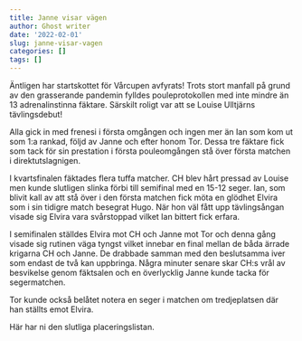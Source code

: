 ```yaml
---
title: Janne visar vägen
author: Ghost writer
date: '2022-02-01'
slug: janne-visar-vagen
categories: []
tags: []
---
```


Äntligen har startskottet för Vårcupen avfyrats! Trots stort manfall på grund av den grasserande pandemin fylldes pouleprotokollen med inte mindre än 13 adrenalinstinna fäktare. Särskilt roligt var att se Louise Ulltjärns tävlingsdebut!

Alla gick in med frenesi i första omgången och ingen mer än Ian som kom ut som 1:a rankad, följd av Janne och efter honom Tor. Dessa tre fäktare fick som tack för sin prestation i första pouleomgången stå över första matchen i direktutslagnigen.

I kvartsfinalen fäktades flera tuffa matcher. CH blev hårt pressad av Louise men kunde slutligen slinka förbi till semifinal med en 15-12 seger. Ian, som blivit kall av att stå över i den första matchen fick möta en glödhet Elvira som i sin tidigre match besegrat Hugo. När hon väl fått upp tävlingsångan visade sig Elvira vara svårstoppad vilket Ian bittert fick erfara.

I semifinalen ställdes Elvira mot CH och Janne mot Tor och denna gång visade sig rutinen väga tyngst vilket innebar en final mellan de båda ärrade krigarna CH och Janne. De drabbade samman med den beslutsamma iver som endast de två kan uppbringa. Några minuter senare skar CH:s vrål av besvikelse genom fäktsalen och en överlycklig Janne kunde tacka för segermatchen.

Tor kunde också belåtet notera en seger i matchen om tredjeplatsen där han ställts emot Elvira.

Här har ni den slutliga placeringslistan.

